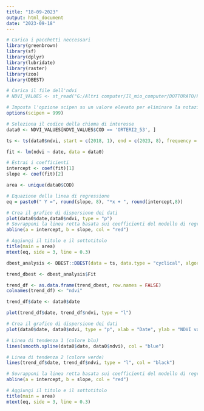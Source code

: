 ```yaml
---
title: "18-09-2023"
output: html_document
date: "2023-09-18"
---
```


```r
# Carica i pacchetti neccessari
library(greenbrown)
library(sf)
library(dplyr)
library(lubridate)
library(raster)
library(zoo)
library(DBEST)
```

```r
# Carica il file dell'ndvi
# NDVI_VALUES <- st_read("G:/Altri computer/Il_mio_computer/DOTTORATO/PROGETTI/OLIVASTRO_PAULILATINO/REGRESSIONE/VETTORIALI/NDVI_VALUES/merged_data_ndvi.shp")
```

```r
# Imposta l'opzione scipen su un valore elevato per eliminare la notazione esponenziale dei valori
options(scipen = 999)
```

```r
# Seleziona il codice della chioma di interesse
data0 <- NDVI_VALUES[NDVI_VALUES$COD == 'ORTERI2_53', ]

ts <- ts(data0$ndvi, start = c(2018, 1), end = c(2023, 8), frequency = 12)

fit <- lm(ndvi ~ date, data = data0)

# Estrai i coefficienti
intercept <- coef(fit)[1]
slope <- coef(fit)[2]

area <- unique(data0$COD)

# Equazione della linea di regressione
eq = paste0(" Y =", round(slope, 8), "*x + ", round(intercept,8))

# Crea il grafico di dispersione dei dati
plot(data0$date,data0$ndvi, type = "p")
# Sovrapponi la linea retta basata sui coefficienti del modello di regressione
abline(a = intercept, b = slope, col = "red")

# Aggiungi il titolo e il sottotitolo
title(main = area)
mtext(eq, side = 3, line = 0.3)
```

```r
dbest_analysis <- DBEST::DBEST(data = ts, data.type = "cyclical", algorithm = "change detection", breakpoints.no= 10, first.level.shift= 0.1, second.level.shift=0.2, duration=12, distance.threshold="default", alpha=0.05, plot="on" )
```

```r
trend_dbest <- dbest_analysis$Fit

trend_df <- as.data.frame(trend_dbest, row.names = FALSE)
colnames(trend_df) <- "ndvi"

trend_df$date <- data0$date

plot(trend_df$date, trend_df$ndvi, type = "l")
```


```r
# Crea il grafico di dispersione dei dati
plot(data0$date, data0$ndvi, type = "p", xlab = "Date", ylab = "NDVI values")

# Linea di tendenza 1 (colore blu)
lines(smooth.spline(data0$date, data0$ndvi), col = "blue")

# Linea di tendenza 2 (colore verde)
lines(trend_df$date, trend_df$ndvi, type = "l", col = "black")

# Sovrapponi la linea retta basata sui coefficienti del modello di regressione (colore rosso)
abline(a = intercept, b = slope, col = "red")

# Aggiungi il titolo e il sottotitolo
title(main = area)
mtext(eq, side = 3, line = 0.3)
```




















